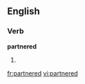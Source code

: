 
==English==

===Verb===
'''partnered'''

# {{past of|[[partner]]}}

[[fr:partnered]]
[[vi:partnered]]